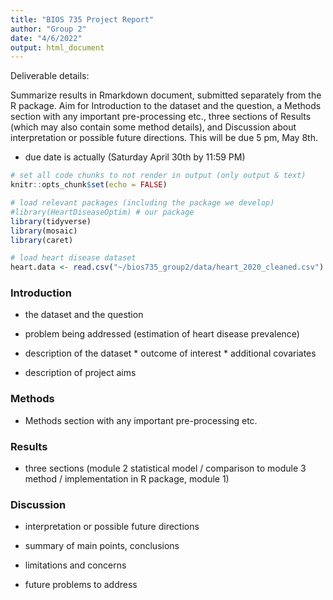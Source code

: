 ```yaml
---
title: "BIOS 735 Project Report"
author: "Group 2"
date: "4/6/2022"
output: html_document
---
```


Deliverable details:

Summarize results in Rmarkdown document, submitted separately from the R package. Aim for Introduction to the dataset and the question, a Methods section with any important pre-processing etc., three sections of Results (which may also contain some method details), and Discussion about interpretation or possible future directions. This will be due 5 pm, May 8th.

- due date is actually (Saturday April 30th by 11:59 PM)

```r
# set all code chunks to not render in output (only output & text)
knitr::opts_chunk$set(echo = FALSE)
```

```r
# load relevant packages (including the package we develop)
#library(HeartDiseaseOptim) # our package
library(tidyverse)
library(mosaic)
library(caret)

# load heart disease dataset
heart.data <- read.csv("~/bios735_group2/data/heart_2020_cleaned.csv") # andrew
```


### Introduction

- the dataset and the question

* problem being addressed (estimation of heart disease prevalence)
* description of the dataset
        * outcome of interest
        * additional covariates
* description of project aims

### Methods

- Methods section with any important pre-processing etc.

### Results

- three sections (module 2 statistical model / comparison to module 3 method / implementation in R package, module 1)

### Discussion

- interpretation or possible future directions

* summary of main points, conclusions
* limitations and concerns
* future problems to address